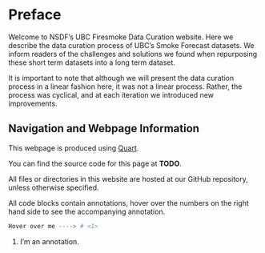 # Preface {.unnumbered}

Welcome to NSDF's UBC Firesmoke Data Curation website. Here we describe the data curation process of UBC's Smoke Forecast datasets. We inform readers of the challenges and solutions we found when repurposing these short term datasets into a long term dataset.

It is important to note that although we will present the data curation process in a linear fashion here, it was not a linear process. Rather, the process was cyclical, and at each iteration we introduced new improvements.

## Navigation and Webpage Information
This webpage is produced using [Quart](https://quarto.org/). 

You can find the source code for this page at **TODO**. 

All files or directories in this website are hosted at our GitHub repository, unless otherwise specified.

All code blocks contain annotations, hover over the numbers on the right hand side to see the accompanying annotation.
```python
Hover over me ----> # <1>
```
1. I'm an annotation.